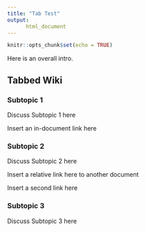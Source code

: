 ```yaml
---
title: "Tab Test"
output:
      html_document
---
```

```r
knitr::opts_chunk$set(echo = TRUE)
```


Here is an overall intro.

## Tabbed Wiki {.tabset}

### Subtopic 1

Discuss Subtopic 1 here

Insert an in-document link here

### Subtopic 2 

Discuss Subtopic 2 here

Insert a relative link here to another document

Insert a second link here

### Subtopic 3

Discuss Subtopic 3 here

